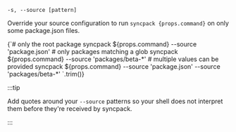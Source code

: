 

```
-s, --source [pattern]
```

<p>
  Override your <Link to="/config/source">source</Link> configuration to run <code>syncpack {props.command}</code> on only some package.json files.
</p>

<CodeBlock language="bash">
  {`# only the root package
syncpack ${props.command} --source 'package.json'
# only packages matching a glob
syncpack ${props.command} --source 'packages/beta-*'
# multiple values can be provided
syncpack ${props.command} --source 'package.json' --source 'packages/beta-*'
`.trim()}
</CodeBlock>

:::tip

Add quotes around your `--source` patterns so your shell does not interpret them before they're received by syncpack.

:::
